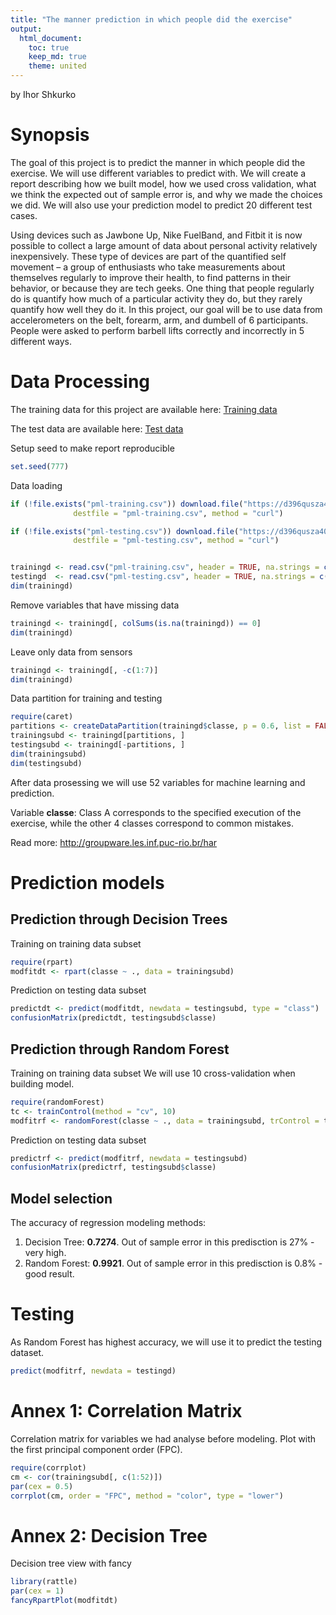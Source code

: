```yaml
---
title: "The manner prediction in which people did the exercise"
output:
  html_document:
    toc: true
    keep_md: true
    theme: united
---
```

by Ihor Shkurko

# Synopsis

The goal of this project is to predict the manner in which people did the exercise. We will use different variables to predict with. We will create a report describing how we built  model, how we used cross validation, what we think the expected out of sample error is, and why we made the choices we did. We will also use your prediction model to predict 20 different test cases.

Using devices such as Jawbone Up, Nike FuelBand, and Fitbit it is now possible to collect a large amount of data about personal activity relatively inexpensively. These type of devices are part of the quantified self movement – a group of enthusiasts who take measurements about themselves regularly to improve their health, to find patterns in their behavior, or because they are tech geeks. One thing that people regularly do is quantify how much of a particular activity they do, but they rarely quantify how well they do it. In this project, our goal will be to use data from accelerometers on the belt, forearm, arm, and dumbell of 6 participants. People were asked to perform barbell lifts correctly and incorrectly in 5 different ways.

# Data Processing

The training data for this project are available here:
<a href="https://d396qusza40orc.cloudfront.net/predmachlearn/pml-training.csv">Training data</a>

The test data are available here:
<a href="https://d396qusza40orc.cloudfront.net/predmachlearn/pml-testing.csv">Test data</a>

Setup seed to make report reproducible
```r
set.seed(777)
```

Data loading
```r
if (!file.exists("pml-training.csv")) download.file("https://d396qusza40orc.cloudfront.net/predmachlearn/pml-training.csv",
              destfile = "pml-training.csv", method = "curl")

if (!file.exists("pml-testing.csv")) download.file("https://d396qusza40orc.cloudfront.net/predmachlearn/pml-testing.csv",
              destfile = "pml-testing.csv", method = "curl")


trainingd <- read.csv("pml-training.csv", header = TRUE, na.strings = c("NA", "#DIV/0!"))
testingd  <- read.csv("pml-testing.csv", header = TRUE, na.strings = c("NA", "#DIV/0!"))
dim(trainingd)
```

Remove variables that have missing data
```r
trainingd <- trainingd[, colSums(is.na(trainingd)) == 0]
dim(trainingd)
```

Leave only data from sensors
```r
trainingd <- trainingd[, -c(1:7)]
dim(trainingd)
```

Data partition for training and testing
```r
require(caret)
partitions <- createDataPartition(trainingd$classe, p = 0.6, list = FALSE)
trainingsubd <- trainingd[partitions, ]
testingsubd <- trainingd[-partitions, ]
dim(trainingsubd)
dim(testingsubd)
```

After data prosessing we will use 52 variables for machine learning and prediction.

Variable **classe**:
Class A corresponds to the specified execution of the exercise, while the other 4 classes correspond to common mistakes.

Read more: <a href="http://groupware.les.inf.puc-rio.br/har">http://groupware.les.inf.puc-rio.br/har</a>

# Prediction models

## Prediction through Decision Trees

Training on training data subset
```r
require(rpart)
modfitdt <- rpart(classe ~ ., data = trainingsubd)
```

Prediction on testing data subset
```r
predictdt <- predict(modfitdt, newdata = testingsubd, type = "class")
confusionMatrix(predictdt, testingsubd$classe)
```

## Prediction through Random Forest

Training on training data subset
We will use 10 cross-validation when building model.
```r
require(randomForest)
tc <- trainControl(method = "cv", 10)
modfitrf <- randomForest(classe ~ ., data = trainingsubd, trControl = tc)
```

Prediction on testing data subset
```r
predictrf <- predict(modfitrf, newdata = testingsubd)
confusionMatrix(predictrf, testingsubd$classe)
```

## Model selection

The accuracy of regression modeling methods:

1. Decision Tree: **0.7274**. Out of sample error in this predisction is 27% - very high.
2. Random Forest: **0.9921**. Out of sample error in this predisction is 0.8% - good result.

# Testing

As Random Forest has highest accuracy, we will use it to predict the testing dataset.
```r
predict(modfitrf, newdata = testingd)
```

# Annex 1: Correlation Matrix

Correlation matrix for variables we had analyse before modeling.
Plot with the first principal component order (FPC).
```r
require(corrplot)
cm <- cor(trainingsubd[, c(1:52)])
par(cex = 0.5)
corrplot(cm, order = "FPC", method = "color", type = "lower")
```

# Annex 2: Decision Tree

Decision tree view with fancy
```r
library(rattle)
par(cex = 1)
fancyRpartPlot(modfitdt)
```

